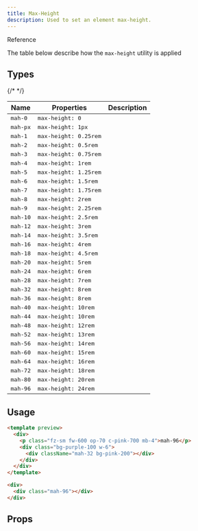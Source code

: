 ```yaml
---
title: Max-Height
description: Used to set an element max-height.
---
```


<p className="tt-uppercase fw-700 fz-sm lts-md c-brand">
  Reference
</p>

The table below describe how the `max-height` utility is applied

## Types

<table className="table" data-size="sm">
  <thead>
    <tr>
      <th>Name</th>
      <th>Properties</th>
      {/* <th>Description</th> */}
    </tr>
  </thead>
  <tbody>
    <tr>
      <td>
        <kbd className="c-secondary-600 dm-c-secondary-300">
          mah-0
        </kbd>
      </td>
      <td>
        <kbd className="c-primary-400 dm-c-primary-200">
          max-height: 0
        </kbd>
      </td>
      <td>
      </td>
    </tr>
    <tr>
      <td>
        <kbd className="c-secondary-600 dm-c-secondary-300">
          mah-px
        </kbd>
      </td>
      <td>
        <kbd className="c-primary-400 dm-c-primary-200">
          max-height: 1px
        </kbd>
      </td>
      <td>
      </td>
    </tr>
    <tr>
      <td>
        <kbd className="c-secondary-600 dm-c-secondary-300">
          mah-1
        </kbd>
      </td>
      <td>
        <kbd className="c-primary-400 dm-c-primary-200">
          max-height: 0.25rem
        </kbd>
      </td>
      <td>
      </td>
    </tr>
    <tr>
      <td>
        <kbd className="c-secondary-600 dm-c-secondary-300">
          mah-2
        </kbd>
      </td>
      <td>
        <kbd className="c-primary-400 dm-c-primary-200">
          max-height: 0.5rem
        </kbd>
      </td>
      <td>
      </td>
    </tr>
    <tr>
      <td>
        <kbd className="c-secondary-600 dm-c-secondary-300">
          mah-3
        </kbd>
      </td>
      <td>
        <kbd className="c-primary-400 dm-c-primary-200">
          max-height: 0.75rem
        </kbd>
      </td>
      <td>
      </td>
    </tr>
    <tr>
      <td>
        <kbd className="c-secondary-600 dm-c-secondary-300">
          mah-4
        </kbd>
      </td>
      <td>
        <kbd className="c-primary-400 dm-c-primary-200">
          max-height: 1rem
        </kbd>
      </td>
      <td>
      </td>
    </tr>
    <tr>
      <td>
        <kbd className="c-secondary-600 dm-c-secondary-300">
          mah-5
        </kbd>
      </td>
      <td>
        <kbd className="c-primary-400 dm-c-primary-200">
          max-height: 1.25rem
        </kbd>
      </td>
      <td>
      </td>
    </tr>
    <tr>
      <td>
        <kbd className="c-secondary-600 dm-c-secondary-300">
          mah-6
        </kbd>
      </td>
      <td>
        <kbd className="c-primary-400 dm-c-primary-200">
          max-height: 1.5rem
        </kbd>
      </td>
      <td>
      </td>
    </tr>
    <tr>
      <td>
        <kbd className="c-secondary-600 dm-c-secondary-300">
          mah-7
        </kbd>
      </td>
      <td>
        <kbd className="c-primary-400 dm-c-primary-200">
          max-height: 1.75rem
        </kbd>
      </td>
      <td>
      </td>
    </tr>
    <tr>
      <td>
        <kbd className="c-secondary-600 dm-c-secondary-300">
          mah-8
        </kbd>
      </td>
      <td>
        <kbd className="c-primary-400 dm-c-primary-200">
          max-height: 2rem
        </kbd>
      </td>
      <td>
      </td>
    </tr>
    <tr>
      <td>
        <kbd className="c-secondary-600 dm-c-secondary-300">
          mah-9
        </kbd>
      </td>
      <td>
        <kbd className="c-primary-400 dm-c-primary-200">
          max-height: 2.25rem
        </kbd>
      </td>
      <td>
      </td>
    </tr>
    <tr>
      <td>
        <kbd className="c-secondary-600 dm-c-secondary-300">
          mah-10
        </kbd>
      </td>
      <td>
        <kbd className="c-primary-400 dm-c-primary-200">
          max-height: 2.5rem
        </kbd>
      </td>
      <td>
      </td>
    </tr>
    <tr>
      <td>
        <kbd className="c-secondary-600 dm-c-secondary-300">
          mah-12
        </kbd>
      </td>
      <td>
        <kbd className="c-primary-400 dm-c-primary-200">
          max-height: 3rem
        </kbd>
      </td>
      <td>
      </td>
    </tr>
    <tr>
      <td>
        <kbd className="c-secondary-600 dm-c-secondary-300">
          mah-14
        </kbd>
      </td>
      <td>
        <kbd className="c-primary-400 dm-c-primary-200">
          max-height: 3.5rem
        </kbd>
      </td>
      <td>
      </td>
    </tr>
    <tr>
      <td>
        <kbd className="c-secondary-600 dm-c-secondary-300">
          mah-16
        </kbd>
      </td>
      <td>
        <kbd className="c-primary-400 dm-c-primary-200">
          max-height: 4rem
        </kbd>
      </td>
      <td>
      </td>
    </tr>
    <tr>
      <td>
        <kbd className="c-secondary-600 dm-c-secondary-300">
          mah-18
        </kbd>
      </td>
      <td>
        <kbd className="c-primary-400 dm-c-primary-200">
          max-height: 4.5rem
        </kbd>
      </td>
      <td>
      </td>
    </tr>
    <tr>
      <td>
        <kbd className="c-secondary-600 dm-c-secondary-300">
          mah-20
        </kbd>
      </td>
      <td>
        <kbd className="c-primary-400 dm-c-primary-200">
          max-height: 5rem
        </kbd>
      </td>
      <td>
      </td>
    </tr>
    <tr>
      <td>
        <kbd className="c-secondary-600 dm-c-secondary-300">
          mah-24
        </kbd>
      </td>
      <td>
        <kbd className="c-primary-400 dm-c-primary-200">
          max-height: 6rem
        </kbd>
      </td>
      <td>
      </td>
    </tr>
    <tr>
      <td>
        <kbd className="c-secondary-600 dm-c-secondary-300">
          mah-28
        </kbd>
      </td>
      <td>
        <kbd className="c-primary-400 dm-c-primary-200">
          max-height: 7rem
        </kbd>
      </td>
      <td>
      </td>
    </tr>
    <tr>
      <td>
        <kbd className="c-secondary-600 dm-c-secondary-300">
          mah-32
        </kbd>
      </td>
      <td>
        <kbd className="c-primary-400 dm-c-primary-200">
          max-height: 8rem
        </kbd>
      </td>
      <td>
      </td>
    </tr>
    <tr>
      <td>
        <kbd className="c-secondary-600 dm-c-secondary-300">
          mah-36
        </kbd>
      </td>
      <td>
        <kbd className="c-primary-400 dm-c-primary-200">
          max-height: 8rem
        </kbd>
      </td>
      <td>
      </td>
    </tr>
    <tr>
      <td>
        <kbd className="c-secondary-600 dm-c-secondary-300">
          mah-40
        </kbd>
      </td>
      <td>
        <kbd className="c-primary-400 dm-c-primary-200">
          max-height: 10rem
        </kbd>
      </td>
      <td>
      </td>
    </tr>
    <tr>
      <td>
        <kbd className="c-secondary-600 dm-c-secondary-300">
          mah-44
        </kbd>
      </td>
      <td>
        <kbd className="c-primary-400 dm-c-primary-200">
          max-height: 10rem
        </kbd>
      </td>
      <td>
      </td>
    </tr>
    <tr>
      <td>
        <kbd className="c-secondary-600 dm-c-secondary-300">
          mah-48
        </kbd>
      </td>
      <td>
        <kbd className="c-primary-400 dm-c-primary-200">
          max-height: 12rem
        </kbd>
      </td>
      <td>
      </td>
    </tr>
    <tr>
      <td>
        <kbd className="c-secondary-600 dm-c-secondary-300">
          mah-52
        </kbd>
      </td>
      <td>
        <kbd className="c-primary-400 dm-c-primary-200">
          max-height: 13rem
        </kbd>
      </td>
      <td>
      </td>
    </tr>
    <tr>
      <td>
        <kbd className="c-secondary-600 dm-c-secondary-300">
          mah-56
        </kbd>
      </td>
      <td>
        <kbd className="c-primary-400 dm-c-primary-200">
          max-height: 14rem
        </kbd>
      </td>
      <td>
      </td>
    </tr>
    <tr>
      <td>
        <kbd className="c-secondary-600 dm-c-secondary-300">
          mah-60
        </kbd>
      </td>
      <td>
        <kbd className="c-primary-400 dm-c-primary-200">
          max-height: 15rem
        </kbd>
      </td>
      <td>
      </td>
    </tr>
    <tr>
      <td>
        <kbd className="c-secondary-600 dm-c-secondary-300">
          mah-64
        </kbd>
      </td>
      <td>
        <kbd className="c-primary-400 dm-c-primary-200">
          max-height: 16rem
        </kbd>
      </td>
      <td>
      </td>
    </tr>
    <tr>
      <td>
        <kbd className="c-secondary-600 dm-c-secondary-300">
          mah-72
        </kbd>
      </td>
      <td>
        <kbd className="c-primary-400 dm-c-primary-200">
          max-height: 18rem
        </kbd>
      </td>
      <td>
      </td>
    </tr>
    <tr>
      <td>
        <kbd className="c-secondary-600 dm-c-secondary-300">
          mah-80
        </kbd>
      </td>
      <td>
        <kbd className="c-primary-400 dm-c-primary-200">
          max-height: 20rem
        </kbd>
      </td>
      <td>
      </td>
    </tr>
    <tr>
      <td>
        <kbd className="c-secondary-600 dm-c-secondary-300">
          mah-96
        </kbd>
      </td>
      <td>
        <kbd className="c-primary-400 dm-c-primary-200">
          max-height: 24rem
        </kbd>
      </td>
      <td>
      </td>
    </tr>
  </tbody>
</table>

## Usage

```html rose
<template preview>
  <div>
    <p class="fz-sm fw-600 op-70 c-pink-700 mb-4">mah-96</p>
    <div class="bg-purple-100 w-6">
      <div className="mah-32 bg-pink-200"></div>
    </div>
  </div>
</template>

<div>
  <div class="mah-96"></div>
</div>
```

## Props

<DocsTable
  name="height"
  keyname="min-height"
  type="props"
/>


